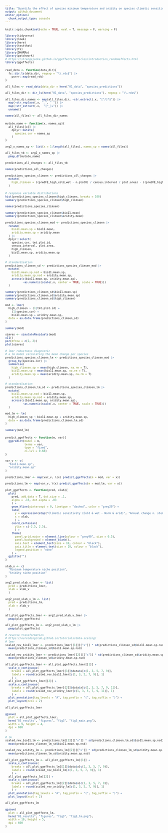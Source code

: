 ```yaml
---
title: "Quantify the effect of species minimum temperature and aridity on species climatic sensitivity"
output: github_document
editor_options: 
  chunk_output_type: console
---
```


```{=html}
<style type="text/css">
pre {
  font-size: 10px
}
</style>
```

```r
knitr::opts_chunk$set(echo = TRUE, eval = T, message = F, warning = F)

library(tidyverse)
library(lme4)
library(here)
library(testthat)
library(fs)
library(DHARMa)
library(patchwork)
# https://strengejacke.github.io/ggeffects/articles/introduction_randomeffects.html
library(ggeffects)

```

```r

read_data <- function(data_dir){
  fs::dir_ls(data_dir, regexp = "\\.rds$") |>
    purrr::map(read_rds)
}

all_files <- read_data(data_dir = here("01_data", "species_predictions"))

all_files_dir <- dir_ls(here("01_data", "species_predictions"), regexp = "\\.rds$")

all_files_dir_names <- map(all_files_dir, ~str_extract(.x, "[^/]*$")) |> 
  map(~str_replace(.x, "_", " ")) |> 
  map(~str_extract(.x,  "[^_]+")) |>
  unname()

names(all_files) <- all_files_dir_names

```

```r

mutate_name <- function(x, names_sp){
  all_files[[x]] |> 
    dplyr::mutate(
      species.cor = names_sp
    )
}

arg2_x_names_sp <- list(x = 1:length(all_files), names_sp = names(all_files))

all_files_tb <- arg2_x_names_sp |> 
  pmap_df(mutate_name)

predictions_all_changes <- all_files_tb

names(predictions_all_changes)

predictions_species_climsen <- predictions_all_changes |>
  mutate(
    high_climsen = ((predFE_high_cold_wet - n.plot0) / census.interval / plot.area) - ((predFE_high_warm_arid - n.plot0) / census.interval / plot.area)
  )

```

```r

# response variable distributions
hist(predictions_species_climsen$high_climsen, breaks = 100)
summary(predictions_species_climsen$high_climsen)

names(predictions_species_climsen)

summary(predictions_species_climsen$bio11.mean)
summary(predictions_species_climsen$aridity.mean)

predictions_species_climsen_mod <- predictions_species_climsen |> 
  rename(
    bio11.mean.sp = bio11.mean,
    aridity.mean.sp = aridity.mean
  ) |> 
  dplyr::select(
    species.cor, tmt.plot.id, 
    census.interval, plot.area,
    high_climsen,
    bio11.mean.sp, aridity.mean.sp
  )

# standardisation
predictions_climsen_sd <- predictions_species_climsen_mod |> 
  mutate(
    bio11.mean.sp.nsd = bio11.mean.sp,
    aridity.mean.sp.nsd = aridity.mean.sp,
    across(c(bio11.mean.sp, aridity.mean.sp),
           ~as.numeric(scale(.x, center = TRUE, scale = TRUE)))
  )

summary(predictions_climsen_sd$bio11.mean.sp)
summary(predictions_climsen_sd$aridity.mean.sp)
summary(predictions_climsen_sd$high_climsen)

mod <- lmer(
  high_climsen ~ (1|tmt.plot.id) +
    (1|species.cor) +
    bio11.mean.sp + aridity.mean.sp,
  data = as.data.frame(predictions_climsen_sd)
)

summary(mod)

simres <- simulateResiduals(mod)
x11()
par(mfrow = c(2, 2))
plot(simres)

# lmer robustness diagnostic
# a lm model calculating the mean change per species
predictions_species_climsen_lm <- predictions_species_climsen_mod |> 
  group_by(species.cor) |> 
  summarise(
    high_climsen_sp = mean(high_climsen, na.rm = T),
    bio11.mean.sp = mean(bio11.mean.sp, na.rm = T),
    aridity.mean.sp = mean(aridity.mean.sp, na.rm = T)
  )

# standardisation
predictions_climsen_lm_sd <- predictions_species_climsen_lm |> 
  mutate(
    bio11.mean.sp.nsd = bio11.mean.sp,
    aridity.mean.sp.nsd = aridity.mean.sp,
    across(c(bio11.mean.sp, aridity.mean.sp),
           ~as.numeric(scale(.x, center = TRUE, scale = TRUE)))
  )

mod_lm <- lm(
  high_climsen_sp ~ bio11.mean.sp + aridity.mean.sp,
  data = as.data.frame(predictions_climsen_lm_sd)
)

summary(mod_lm)

```

```r

predict_ggeffects <- function(m, var){
  ggpredict(model = m, 
            terms = var,
            type = "fixed",
            ci.lvl = 0.68)
}

var_v <- c(
  "bio11.mean.sp",
  "aridity.mean.sp"
)

predictions_lmer <- map(var_v, \(x) predict_ggeffects(m = mod, var = x))

predictions_lm <- map(var_v, \(x) predict_ggeffects(m = mod_lm, var = x))

plot_ggeffects <- function(pred, xlab){
  plot(
    pred, add.data = T, dot.size = .1,
    alpha = .15, dot.alpha = .03
    ) +
    geom_hline(yintercept = 0, linetype = "dashed", color = "grey20") +
    labs(
      y = expression(atop("Climatic sensitivity (Cold & wet - Warm & arid)", "Annual change n. stems per hectare")),
      x = xlab,
      ) +
    coord_cartesian(
      ylim = c(-2.5, 2.5),
      ) +
    theme(
      panel.grid.major = element_line(colour = "grey90", size = 0.5),
      panel.background = element_blank(),
      axis.text = element_text(size = 10, colour = "black"),
      axis.title = element_text(size = 10, colour = "black"),
      legend.position = "none"
    ) +
  ggtitle("")
}

xlab_v <- c(
  "Minimum temperature niche position",
  "Aridity niche position"
)

arg2_pred_xlab_v_lmer <- list(
  pred = predictions_lmer,
  xlab = xlab_v
  )

arg2_pred_xlab_v_lm <- list(
  pred = predictions_lm,
  xlab = xlab_v
  )

all_plot_ggeffects_lmer <- arg2_pred_xlab_v_lmer |> 
  pmap(plot_ggeffects)

all_plot_ggeffects_lm <- arg2_pred_xlab_v_lm |> 
  pmap(plot_ggeffects)

# reverse transformation
# https://ourcodingclub.github.io/tutorials/data-scaling/
# lmer
scaled_rev_bio11_lmer <- predictions_lmer[[1]][["x"]] * sd(predictions_climsen_sd$bio11.mean.sp.nsd) +
  mean(predictions_climsen_sd$bio11.mean.sp.nsd)

scaled_rev_aridity_lmer <- predictions_lmer[[2]][["x"]] * sd(predictions_climsen_sd$aridity.mean.sp.nsd) +
  mean(predictions_climsen_sd$aridity.mean.sp.nsd)

all_plot_ggeffects_lmer <- all_plot_ggeffects_lmer[[1]] + 
  scale_x_continuous(
    breaks = all_plot_ggeffects_lmer[[1]]$data$x[c(1, 3, 5, 7, 9)],
    labels = round(scaled_rev_bio11_lmer[c(1, 3, 5, 7, 9)], 1)
    ) +
  all_plot_ggeffects_lmer[[2]] + 
  scale_x_continuous(
    breaks = all_plot_ggeffects_lmer[[2]]$data$x[c(1, 3, 5, 7, 9, 11)],
    labels = round(scaled_rev_aridity_lmer[c(1, 3, 5, 7, 9, 11)], 1)
    ) +
  plot_annotation(tag_levels = "A", tag_prefix = "(", tag_suffix = ")") +
  plot_layout(ncol = 2)

all_plot_ggeffects_lmer
  
ggsave(
  plot = all_plot_ggeffects_lmer,
  here("03_results", "figures", "fig3", "fig3_main.png"),
  width = 9, height = 4,
  dpi = 600
)

# lm
scaled_rev_bio11_lm <- predictions_lm[[1]][["x"]] * sd(predictions_climsen_lm_sd$bio11.mean.sp.nsd) +
  mean(predictions_climsen_lm_sd$bio11.mean.sp.nsd)

scaled_rev_aridity_lm <- predictions_lm[[2]][["x"]] * sd(predictions_climsen_lm_sd$aridity.mean.sp.nsd) +
  mean(predictions_climsen_lm_sd$aridity.mean.sp.nsd)

all_plot_ggeffects_lm <- all_plot_ggeffects_lm[[1]] + 
  scale_x_continuous(
    breaks = all_plot_ggeffects_lm[[1]]$data$x[c(1, 3, 5, 7, 9)],
    labels = round(scaled_rev_bio11_lm[c(1, 3, 5, 7, 9)], 1)
    ) +
  all_plot_ggeffects_lm[[2]] + 
  scale_x_continuous(
    breaks = all_plot_ggeffects_lm[[2]]$data$x[c(1, 3, 5, 7, 9)],
    labels = round(scaled_rev_aridity_lm[c(1, 3, 5, 7, 9)], 1)
    ) +
  plot_annotation(tag_levels = "A", tag_prefix = "(", tag_suffix = ")") +
  plot_layout(ncol = 2)

all_plot_ggeffects_lm
  
ggsave(
  plot = all_plot_ggeffects_lm,
  here("03_results", "figures", "fig3", "fig3_lm.png"),
  width = 10, height = 5,
  dpi = 600
)

```
